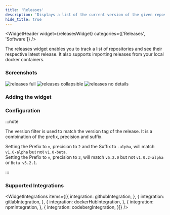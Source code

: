 ```yaml
---
title: 'Releases'
description: 'Displays a list of the current version of the given repositories with the given version regex.'
hide_title: true
---
```



<WidgetHeader
  widget={releasesWidget}
  categories={['Releases', 'Software']}
/>

The releases widget enables you to track a list of repositories and see their respective latest release. 
It also supports importing releases from your local docker containers. 

### Screenshots


<div className='flex gap-1'>
  <img src={fullCard} alt="releases full" width={128 * 3} />
  <img src={collapsibleCard} alt="releases collapsible" width={128 * 3} />
  <img src={noDetailsCard} alt="releases no details" width={128 * 3} />
</div>

### Adding the widget

<AddingWidget />

### Configuration
<WidgetConfig configuration={releasesWidget.configuration} />

:::note

The version filter is used to match the version tag of the release. It is a combination of the prefix, precision and suffix.

Setting the Prefix to `v`, precision to `2` and the Suffix to `-alpha`, will match `v1.0-alpha` but not `v1.0-beta`.  
Setting the Prefix to `v`, precision to `3`, will match `v5.2.0` but not `v1.0.2-alpha` or `Beta v5.2.1`.

:::


### Supported Integrations

<WidgetIntegrations items={[{
    integration: githubIntegration,
}, {
  integration: gitlabIntegration,
}, {
  integration: dockerHubIntegration,
}, {
  integration: npmIntegration,
}, {
  integration: codebergIntegration,
}]} />